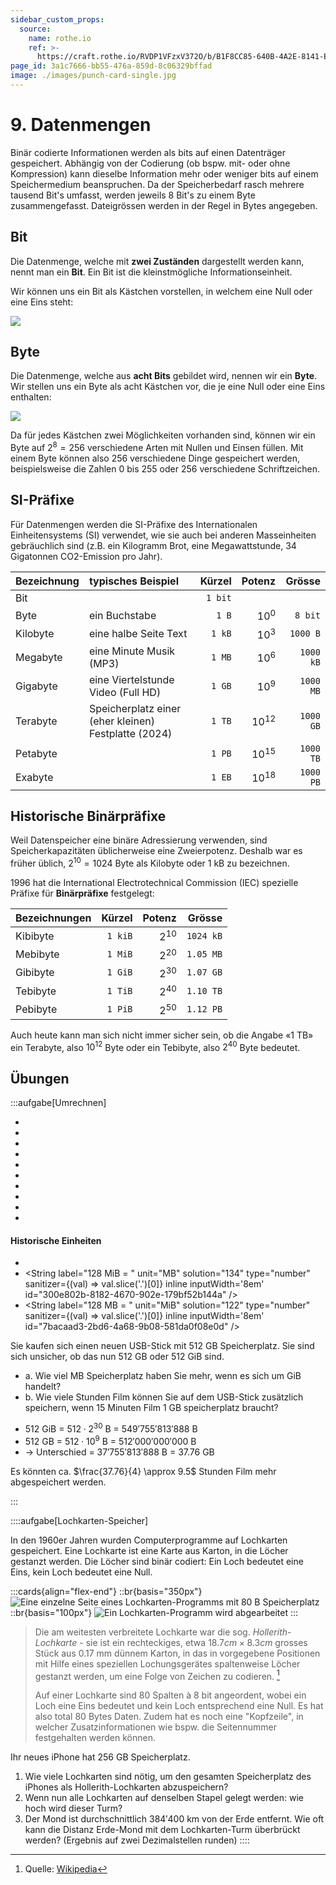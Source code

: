 ```yaml
---
sidebar_custom_props:
  source:
    name: rothe.io
    ref: >-
      https://craft.rothe.io/RVDP1VFzxV372O/b/B1F8CC85-640B-4A2E-8141-ECFB1BA6C1DC/1.3-%E2%80%94-Datenmengen
page_id: 3a1c7666-bb55-476a-859d-8c06329bffad
image: ./images/punch-card-single.jpg
---
```



# 9. Datenmengen

Binär codierte Informationen werden als bits auf einen Datenträger gespeichert. Abhängig von der Codierung (ob bspw. mit- oder ohne Kompression) kann dieselbe Information mehr oder weniger bits auf einem Speichermedium beanspruchen.
Da der Speicherbedarf rasch mehrere tausend Bit's umfasst, werden jeweils 8 Bit's zu einem Byte zusammengefasst. Dateigrössen werden in der Regel in Bytes angegeben.

## Bit
Die Datenmenge, welche mit **zwei Zuständen** dargestellt werden kann, nennt man ein __Bit__. Ein Bit ist die kleinstmögliche Informationseinheit.

Wir können uns ein Bit als Kästchen vorstellen, in welchem eine Null oder eine Eins steht:

![](./images/bit.png)

## Byte
Die Datenmenge, welche aus **acht Bits** gebildet wird, nennen wir ein **Byte**. Wir stellen uns ein Byte als acht Kästchen vor, die je eine Null oder eine Eins enthalten:

![](./images/byte.png)

Da für jedes Kästchen zwei Möglichkeiten vorhanden sind, können wir ein Byte auf $2^8=256$ verschiedene Arten mit Nullen und Einsen füllen. Mit einem Byte können also $256$ verschiedene Dinge gespeichert werden, beispielsweise die Zahlen $0$ bis $255$ oder $256$ verschiedene Schriftzeichen.

## SI-Präfixe
Für Datenmengen werden die SI-Präfixe des Internationalen Einheitensystems (SI) verwendet, wie sie auch bei anderen Masseinheiten gebräuchlich sind (z.B. ein Kilogramm Brot, eine Megawattstunde, 34 Gigatonnen CO2-Emission pro Jahr).

<div className="small-table center">

| Bezeichnung | typisches Beispiel                                   |  Kürzel |    Potenz |    Grösse |
| :---------- | :--------------------------------------------------- | ------: | --------: | --------: |
| Bit         |                                                      | `1 bit` |           |           |
| Byte        | ein Buchstabe                                        |   `1 B` |    $10^0$ |   `8 bit` |
| Kilobyte    | eine halbe Seite Text                                |  `1 kB` |    $10^3$ |  `1000 B` |
| Megabyte    | eine Minute Musik (MP3)                              |  `1 MB` |    $10^6$ | `1000 kB` |
| Gigabyte    | eine Viertelstunde Video (Full HD)                   |  `1 GB` |    $10^9$ | `1000 MB` |
| Terabyte    | Speicherplatz einer (eher kleinen) Festplatte (2024) |  `1 TB` | $10^{12}$ | `1000 GB` |
| Petabyte    |                                                      |  `1 PB` | $10^{15}$ | `1000 TB` |
| Exabyte     |                                                      |  `1 EB` | $10^{18}$ | `1000 PB` |

</div>

## Historische Binärpräfixe
Weil Datenspeicher eine binäre Adressierung verwenden, sind Speicherkapazitäten üblicherweise eine Zweierpotenz. Deshalb war es früher üblich, $2^{10}=1024$ Byte als Kilobyte oder 1 kB zu bezeichnen.

1996 hat die International Electrotechnical Commission (IEC) spezielle Präfixe für **Binärpräfixe** festgelegt:


<div className="small-table center">

| Bezeichnungen |  Kürzel |   Potenz |    Grösse |
| :------------ | ------: | -------: | --------: |
| Kibibyte      | `1 kiB` | $2^{10}$ | `1024 kB` |
| Mebibyte      | `1 MiB` | $2^{20}$ | `1.05 MB` |
| Gibibyte      | `1 GiB` | $2^{30}$ | `1.07 GB` |
| Tebibyte      | `1 TiB` | $2^{40}$ | `1.10 TB` |
| Pebibyte      | `1 PiB` | $2^{50}$ | `1.12 PB` |

</div>

Auch heute kann man sich nicht immer sicher sein, ob die Angabe «1 TB» ein Terabyte, also $10^{12}$ Byte oder ein Tebibyte, also $2^{40}$ Byte bedeutet.


## Übungen

:::aufgabe[Umrechnen]
<Answer type="state" id="39e43e79-fb1e-4005-9224-bc254ab12e95" />

- <String label="2.7 MB = " unit="kB" solution="2700" type="number" inline inputWidth="8em" id="f32ef94c-c3dd-40d5-96f3-eaf06f60681d"/>
- <String label="4.5 GB = " unit="MB" solution="4500" type="number" inline inputWidth="8em" id="49fd7ab5-597d-4a28-90d9-dc6654ac2a07"/>
- <String label="512 kB = " unit="B" solution="512000" type="number" inline inputWidth="8em" id="45fb5d1d-02f8-4987-9a18-5d5231ed5509"/>
- <String label="1.2 TB = " unit="GB" solution="1200" type="number" inline inputWidth="8em" id="aac62484-636d-4698-ad3e-c9b0439aa439"/>
- <String label="240 kB = " unit="MB" solution="0.24" type="number" inline inputWidth="8em" id="1e36e609-7cfe-4fb2-9657-0ff67da98725"/>
- <String label="3.6 GB = " unit="kB" solution="3600000" type="number" inline inputWidth="8em" id="104588aa-27c0-41bd-b695-ea9bd5cb35de"/>
- <String label="8.1 TB = " unit="MB" solution="8100000" type="number" inline inputWidth="8em" id="091560d1-f203-4a05-a570-0ed6aea72a46"/>
- <String label="720 MB = " unit="TB" solution="0.00072" type="number" inline inputWidth="8em" id="d4f7187f-1e16-45d4-8932-1d3f88416c0f"/>
- <String label="1536 kB = " unit="MB" solution="1.536" type="number" inline inputWidth="8em" id="cefcff07-232f-40c8-bca0-1fbae68ac112"/>
- <String label="0.35 GB = " unit="kB" solution="350000" type="number" inline inputWidth="8em" id="de76b342-2f5a-446a-bc3a-d9d98a24ad6f"/>

#### Historische Einheiten

- <String label="7 kiB = " unit="B" solution="7168" type="number" inline inputWidth="8em" id="db7d3e43-4f37-40da-83a2-0f2d2af21582"/>
- <String label="128 MiB = " unit="MB" solution="134" type="number" sanitizer={(val) => val.slice('.')[0]} inline inputWidth='8em' id="300e802b-8182-4670-902e-179bf52b144a" />
- <String label="128 MB = " unit="MiB" solution="122" type="number" sanitizer={(val) => val.slice('.')[0]} inline inputWidth='8em' id="7bacaad3-2bd6-4a68-9b08-581da0f08e0d" />

Sie kaufen sich einen neuen USB-Stick mit $512$ GB Speicherplatz. Sie sind sich unsicher, ob das nun $512$ GB oder $512$ GiB sind.
- a. Wie viel MB Speicherplatz haben Sie mehr, wenn es sich um GiB handelt?
- b. Wie viele Stunden Film können Sie auf dem USB-Stick zusätzlich speichern, wenn 15 Minuten Film $1$ GB speicherplatz braucht?

<Answer type="text" id="0229a7d9-930d-4734-aaff-6d9d7a44c6e0" />

<Solution id="328f8924-357e-40b6-a90e-dcca11cedfcb">

- $512$ GiB = $512 \cdot 2^{30}$ B = $549'755'813'888$ B
- $512$ GB = $512 \cdot 10^{9}$ B =  $512'000'000'000$ B
- $\rightarrow$ Unterschied = $37'755'813'888$ B = $37.76$ GB

Es könnten ca. $\frac{37.76}{4} \approx 9.5$ Stunden Film mehr abgespeichert werden.

</Solution>
:::

::::aufgabe[Lochkarten-Speicher]
  <Answer type="state" id="a3ea1ed8-8ef8-42f0-a702-a22e06084015" />

  In den 1960er Jahren wurden Computerprogramme auf Lochkarten gespeichert. Eine Lochkarte ist eine Karte aus Karton, in die Löcher gestanzt werden. Die Löcher sind binär codiert: Ein Loch bedeutet eine Eins, kein Loch bedeutet eine Null.


  :::cards{align="flex-end"}
  ::br{basis="350px"}
    ![Eine einzelne Seite eines Lochkarten-Programms mit $80$ B Speicherplatz](./images/punch-card-single.jpg)
  ::br{basis="100px"}
    ![Ein Lochkarten-Programm wird abgearbeitet](./images/punch-card-processing.jpg)
  :::

  > Die am weitesten verbreitete Lochkarte war die sog. *Hollerith-Lochkarte* - sie ist ein rechteckiges, etwa $18.7 cm \times 8.3 cm$ grosses Stück aus $0.17$ mm dünnem Karton, in das in vorgegebene Positionen mit Hilfe eines speziellen Lochungsgerätes spaltenweise Löcher gestanzt werden, um eine Folge von Zeichen zu codieren. [^1]
  >
  > Auf einer Lochkarte sind $80$ Spalten à $8$ bit angeordent, wobei ein Loch eine Eins bedeutet und kein Loch entsprechend eine Null. Es hat also total $80$ Bytes Daten. Zudem hat es noch eine "Kopfzeile", in welcher Zusatzinformationen wie bspw. die Seitennummer festgehalten werden können.

  Ihr neues iPhone hat $256$ GB Speicherplatz.

  1. Wie viele Lochkarten sind nötig, um den gesamten Speicherplatz des iPhones als Hollerith-Lochkarten abzuspeichern?
      <String label="Anzahl Lochkarten" solution="3200000000000" type="number" id="baf72a29-9548-4217-99f0-c58728d0c8df" />
  2. Wenn nun alle Lochkarten auf denselben Stapel gelegt werden: wie hoch wird dieser Turm? 
      <String label="Höhe des Turms" solution="544000" type="number" unit="km" id="80567cb1-52ea-4a75-9283-a2802e76e76e" />
  3. Der Mond ist durchschnittlich $384'400$ km von der Erde entfernt. Wie oft kann die Distanz Erde-Mond mit dem Lochkarten-Turm überbrückt werden? (Ergebnis auf zwei Dezimalstellen runden)
      <String solution="1.42" unit="mal zum Mond" type="number" id="4755fd92-c343-4bca-a20b-811797dfaf80" />
::::


[^1]: Quelle: [Wikipedia](https://de.wikipedia.org/wiki/Lochkarte)